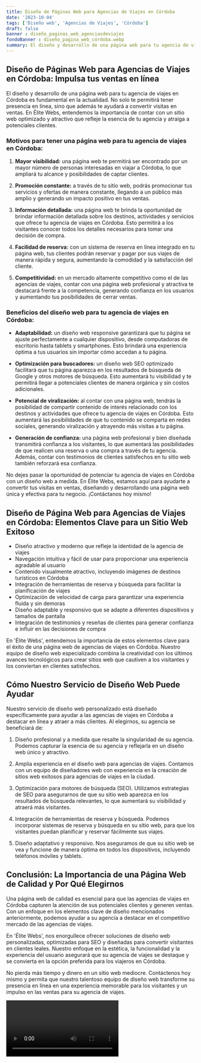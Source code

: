 ```yaml
---
title: Diseño de Páginas Web para Agencias de Viajes en Córdoba
date: '2023-10-04'
tags: ['Diseño web', 'Agencias de Viajes', 'Córdoba']
draft: false
banner : diseño_paginas_web_agenciasdeviajes
fondoBanner : diseño_pagina_web_córdoba.webp
summary: El diseño y desarrollo de una página web para tu agencia de viajes en Córdoba es fundamental en la actualidad. No solo te permitirá tener presencia en línea, sino que además te ayudará a convertir visitas en ventas. En Élite Webs, entendemos la importancia de contar con un sitio web optimizado y atractivo que refleje la esencia de tu agencia y atraiga a potenciales clientes. 
---
```


## Diseño de Páginas Web para Agencias de Viajes en Córdoba: Impulsa tus ventas en línea

El diseño y desarrollo de una página web para tu agencia de viajes en Córdoba es fundamental en la actualidad. No solo te permitirá tener presencia en línea, sino que además te ayudará a convertir visitas en ventas. En Élite Webs, entendemos la importancia de contar con un sitio web optimizado y atractivo que refleje la esencia de tu agencia y atraiga a potenciales clientes. 

### Motivos para tener una página web para tu agencia de viajes en Córdoba:

1. **Mayor visibilidad:** una página web te permitirá ser encontrado por un mayor número de personas interesadas en viajar a Córdoba, lo que ampliará tu alcance y posibilidades de captar clientes.

2. **Promoción constante:** a través de tu sitio web, podrás promocionar tus servicios y ofertas de manera constante, llegando a un público más amplio y generando un impacto positivo en tus ventas.

3. **Información detallada:** una página web te brinda la oportunidad de brindar información detallada sobre los destinos, actividades y servicios que ofrece tu agencia de viajes en Córdoba. Esto permitirá a los visitantes conocer todos los detalles necesarios para tomar una decisión de compra.

4. **Facilidad de reserva:** con un sistema de reserva en línea integrado en tu página web, tus clientes podrán reservar y pagar por sus viajes de manera rápida y segura, aumentando la comodidad y la satisfacción del cliente.

5. **Competitividad:** en un mercado altamente competitivo como el de las agencias de viajes, contar con una página web profesional y atractiva te destacará frente a la competencia, generando confianza en los usuarios y aumentando tus posibilidades de cerrar ventas.

### Beneficios del diseño web para tu agencia de viajes en Córdoba:

- **Adaptabilidad:** un diseño web responsive garantizará que tu página se ajuste perfectamente a cualquier dispositivo, desde computadoras de escritorio hasta tablets y smartphones. Esto brindará una experiencia óptima a tus usuarios sin importar cómo accedan a tu página.

- **Optimización para buscadores:** un diseño web SEO optimizado facilitará que tu página aparezca en los resultados de búsqueda de Google y otros motores de búsqueda. Esto aumentará tu visibilidad y te permitirá llegar a potenciales clientes de manera orgánica y sin costos adicionales.

- **Potencial de viralización:** al contar con una página web, tendrás la posibilidad de compartir contenido de interés relacionado con los destinos y actividades que ofrece tu agencia de viajes en Córdoba. Esto aumentará las posibilidades de que tu contenido se comparta en redes sociales, generando viralización y atrayendo más visitas a tu página.

- **Generación de confianza:** una página web profesional y bien diseñada transmitirá confianza a los visitantes, lo que aumentará las posibilidades de que realicen una reserva o una compra a través de tu agencia. Además, contar con testimonios de clientes satisfechos en tu sitio web también reforzará esa confianza.

No dejes pasar la oportunidad de potenciar tu agencia de viajes en Córdoba con un diseño web a medida. En Élite Webs, estamos aquí para ayudarte a convertir tus visitas en ventas, diseñando y desarrollando una página web única y efectiva para tu negocio. ¡Contáctanos hoy mismo!

<GifSeo />

<Cta />

## **Diseño de Página Web para Agencias de Viajes en Córdoba: Elementos Clave para un Sitio Web Exitoso**

- Diseño atractivo y moderno que refleje la identidad de la agencia de viajes
- Navegación intuitiva y fácil de usar para proporcionar una experiencia agradable al usuario
- Contenido visualmente atractivo, incluyendo imágenes de destinos turísticos en Córdoba 
- Integración de herramientas de reserva y búsqueda para facilitar la planificación de viajes
- Optimización de velocidad de carga para garantizar una experiencia fluida y sin demoras
- Diseño adaptable y responsivo que se adapte a diferentes dispositivos y tamaños de pantalla
- Integración de testimonios y reseñas de clientes para generar confianza e influir en las decisiones de compra

En 'Élite Webs', entendemos la importancia de estos elementos clave para el éxito de una página web de agencias de viajes en Córdoba. Nuestro equipo de diseño web especializado combina la creatividad con los últimos avances tecnológicos para crear sitios web que cautiven a los visitantes y los conviertan en clientes satisfechos.

## **Cómo Nuestro Servicio de Diseño Web Puede Ayudar**

Nuestro servicio de diseño web personalizado está diseñado específicamente para ayudar a las agencias de viajes en Córdoba a destacar en línea y atraer a más clientes. Al elegirnos, su agencia se beneficiará de:

1. Diseño profesional y a medida que resalte la singularidad de su agencia. Podemos capturar la esencia de su agencia y reflejarla en un diseño web único y atractivo.

2. Amplia experiencia en el diseño web para agencias de viajes. Contamos con un equipo de diseñadores web con experiencia en la creación de sitios web exitosos para agencias de viajes en la ciudad.

3. Optimización para motores de búsqueda (SEO). Utilizamos estrategias de SEO para asegurarnos de que su sitio web aparezca en los resultados de búsqueda relevantes, lo que aumentará su visibilidad y atraerá más visitantes.

4. Integración de herramientas de reserva y búsqueda. Podemos incorporar sistemas de reserva y búsqueda en su sitio web, para que los visitantes puedan planificar y reservar fácilmente sus viajes.

5. Diseño adaptativo y responsivo. Nos aseguramos de que su sitio web se vea y funcione de manera óptima en todos los dispositivos, incluyendo teléfonos móviles y tablets.

## **Conclusión: La Importancia de una Página Web de Calidad y Por Qué Elegirnos**

Una página web de calidad es esencial para que las agencias de viajes en Córdoba capturen la atención de sus potenciales clientes y generen ventas. Con un enfoque en los elementos clave de diseño mencionados anteriormente, podemos ayudar a su agencia a destacar en el competitivo mercado de las agencias de viajes.

En 'Élite Webs', nos enorgullece ofrecer soluciones de diseño web personalizadas, optimizadas para SEO y diseñadas para convertir visitantes en clientes leales. Nuestro enfoque en la estética, la funcionalidad y la experiencia del usuario asegurará que su agencia de viajes se destaque y se convierta en la opción preferida para los viajeros en Córdoba.

No pierda más tiempo y dinero en un sitio web mediocre. Contáctenos hoy mismo y permita que nuestro talentoso equipo de diseño web transforme su presencia en línea en una experiencia memorable para los visitantes y un impulso en las ventas para su agencia de viajes.

<Video />

<CtaBot job='Agencias de Viajes' city='Córdoba'/>

<Gmaps query='Córdoba+españa+maps' />